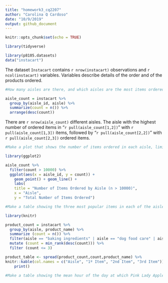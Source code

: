 ```yaml
---
title: "homework3_cq2207"
author: "Carolina Q Cardoso"
date: "10/9/2019"
output: github_document
---
```


```r
knitr::opts_chunk$set(echo = TRUE)
```

```r

library(tidyverse)

library(p8105.datasets)
data("instacart")


```
The dataset `Instacart` contains `r nrow(instacart)` observations and `r ncol(instacart)` variables. Variables describe details of the order and of the products ordered.

```r

#How many aisles are there, and which aisles are the most items ordered from?

aisle_count = instacart %>%
  group_by(aisle_id, aisle) %>%
  summarize(count = n()) %>%
  arrange(desc(count))

```

There are `r nrow(aisle_count)` different aisles. The aisle with the highest number of ordered items in "`r pull(aisle_count[1,2])`" with `r pull(aisle_count[1,3])` items, followed by "`r pull(aisle_count[2,2])`" with `r pull(aisle_count[2,3])` ordered items.


```r
#Make a plot that shows the number of items ordered in each aisle, limiting this to aisles with more than 10000 items ordered. Arrange aisles sensibly, and organize your plot so others can read it.

library(ggplot2)

aisle_count %>%
  filter(count > 10000) %>%
  ggplot(aes(x = aisle_id, y = count)) + 
    geom_point() + geom_line() + 
    labs(
    title = "Number of Items Ordered by Aisle (n > 10000)",
    x = "Aisle",
    y = "Total Number of Items Ordered")

#Make a table showing the three most popular items in each of the aisles “baking ingredients”, “dog food care”, and “packaged vegetables fruits”. Include the number of times each item is ordered in your table.

library(knitr)

product_count = instacart %>%
  group_by(aisle, product_name) %>%
  summarize (count = n()) %>%
  filter(aisle == "baking ingredients" | aisle == "dog food care" | aisle == "packaged vegetables fruits") %>%
  mutate (count = min_rank(desc(count))) %>%
  filter (count <= 3) 

product_table <- spread(product_count,count,product_name) %>% 
knitr::kable(col.names = c("Aisle", "1º Item", "2nd Item", "3rd Item")) %>% 
    print()
 
#Make a table showing the mean hour of the day at which Pink Lady Apples and Coffee Ice Cream are ordered on each day of the week; format this table for human readers (i.e. produce a 2 x 7 table)
  
  
```